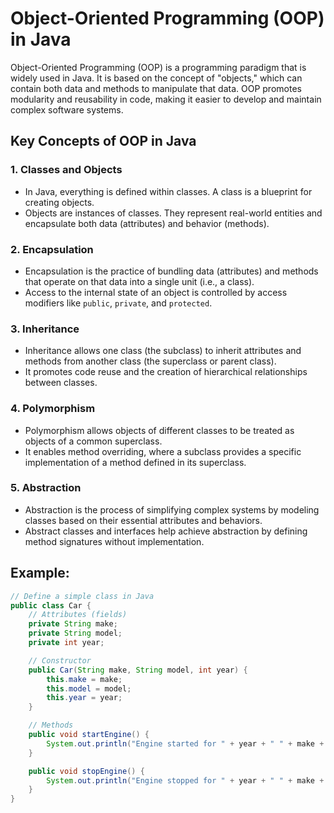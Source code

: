 # Object-Oriented Programming (OOP) in Java

Object-Oriented Programming (OOP) is a programming paradigm that is widely used in Java. It is based on the concept of "objects," which can contain both data and methods to manipulate that data. OOP promotes modularity and reusability in code, making it easier to develop and maintain complex software systems.

## Key Concepts of OOP in Java

### 1. **Classes and Objects**

   - In Java, everything is defined within classes. A class is a blueprint for creating objects.
   - Objects are instances of classes. They represent real-world entities and encapsulate both data (attributes) and behavior (methods).

### 2. **Encapsulation**

   - Encapsulation is the practice of bundling data (attributes) and methods that operate on that data into a single unit (i.e., a class).
   - Access to the internal state of an object is controlled by access modifiers like `public`, `private`, and `protected`.

### 3. **Inheritance**

   - Inheritance allows one class (the subclass) to inherit attributes and methods from another class (the superclass or parent class).
   - It promotes code reuse and the creation of hierarchical relationships between classes.

### 4. **Polymorphism**

   - Polymorphism allows objects of different classes to be treated as objects of a common superclass.
   - It enables method overriding, where a subclass provides a specific implementation of a method defined in its superclass.

### 5. **Abstraction**

   - Abstraction is the process of simplifying complex systems by modeling classes based on their essential attributes and behaviors.
   - Abstract classes and interfaces help achieve abstraction by defining method signatures without implementation.

## Example:

```java
// Define a simple class in Java
public class Car {
    // Attributes (fields)
    private String make;
    private String model;
    private int year;

    // Constructor
    public Car(String make, String model, int year) {
        this.make = make;
        this.model = model;
        this.year = year;
    }

    // Methods
    public void startEngine() {
        System.out.println("Engine started for " + year + " " + make + " " + model);
    }

    public void stopEngine() {
        System.out.println("Engine stopped for " + year + " " + make + " " + model);
    }
}
